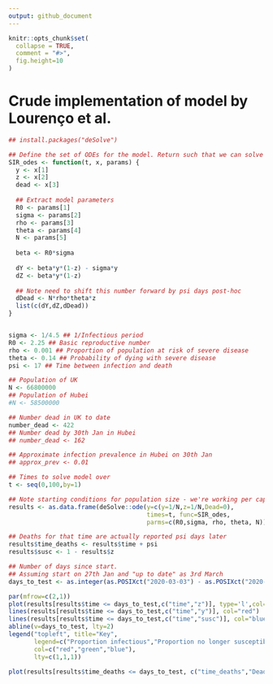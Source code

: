 ```yaml
---
output: github_document
---
```


<!-- README.md is generated from README.Rmd. Please edit that file -->

```r
knitr::opts_chunk$set(
  collapse = TRUE,
  comment = "#>",
  fig.height=10
)
```

# Crude implementation of model by Lourenço et al.

<!-- badges: start -->
<!-- badges: end -->

```r
## install.packages("deSolve")

## Define the set of ODEs for the model. Return such that we can solve with deSolve
SIR_odes <- function(t, x, params) {
  y <- x[1]
  z <- x[2]
  dead <- x[3]
  
  ## Extract model parameters
  R0 <- params[1]
  sigma <- params[2]
  rho <- params[3]
  theta <- params[4]
  N <- params[5]
  
  beta <- R0*sigma
  
  dY <- beta*y*(1-z) - sigma*y
  dZ <- beta*y*(1-z)
  
  ## Note need to shift this number forward by psi days post-hoc
  dDead <- N*rho*theta*z
  list(c(dY,dZ,dDead))
}


sigma <- 1/4.5 ## 1/Infectious period
R0 <- 2.25 ## Basic reproductive number
rho <- 0.001 ## Proportion of population at risk of severe disease
theta <- 0.14 ## Probability of dying with severe disease
psi <- 17 ## Time between infection and death

## Population of UK
N <- 66800000
## Population of Hubei
#N <- 58500000

## Number dead in UK to date
number_dead <- 422
## Number dead by 30th Jan in Hubei
## number_dead <- 162

## Approximate infection prevalence in Hubei on 30th Jan
## approx_prev <- 0.01

## Times to solve model over
t <- seq(0,100,by=1)

## Note starting conditions for population size - we're working per capita here
results <- as.data.frame(deSolve::ode(y=c(y=1/N,z=1/N,Dead=0),
                                      times=t, func=SIR_odes,
                                      parms=c(R0,sigma, rho, theta, N)))

## Deaths for that time are actually reported psi days later
results$time_deaths <- results$time + psi
results$susc <- 1 - results$z

## Number of days since start.
## Assuming start on 27th Jan and "up to date" as 3rd March
days_to_test <- as.integer(as.POSIXct("2020-03-03") - as.POSIXct("2020-01-27"))

par(mfrow=c(2,1))
plot(results[results$time <= days_to_test,c("time","z")], type='l',col="green",xlab="Time since seed (days)", ylab="Per capita")
lines(results[results$time <= days_to_test,c("time","y")], col="red")
lines(results[results$time <= days_to_test,c("time","susc")], col="blue")
abline(v=days_to_test, lty=2)
legend("topleft", title="Key",
       legend=c("Proportion infectious","Proportion no longer susceptible","Proportion susceptible"),
       col=c("red","green","blue"),
       lty=c(1,1,1))

plot(results[results$time_deaths <= days_to_test, c("time_deaths","Dead")],type='l', xlab="Time since seed (days)", ylab="Cumulative number of deaths",xlim=c(0,days_to_test))




```